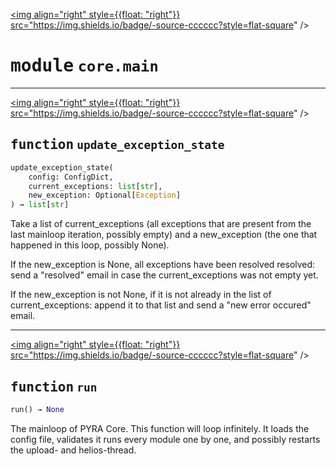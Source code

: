 <!-- markdownlint-disable -->

<a href="https://github.com/tum-esm/pyr/tree/main/packages/packages/core/main.py#L0"><img align="right" style={{float: "right"}} src="https://img.shields.io/badge/-source-cccccc?style=flat-square" /></a>

# <kbd>module</kbd> `core.main`





---

<a href="https://github.com/tum-esm/pyr/tree/main/packages/packages/core/main.py#L9"><img align="right" style={{float: "right"}} src="https://img.shields.io/badge/-source-cccccc?style=flat-square" /></a>

## <kbd>function</kbd> `update_exception_state`

```python
update_exception_state(
    config: ConfigDict,
    current_exceptions: list[str],
    new_exception: Optional[Exception]
) → list[str]
```

Take a list of current_exceptions (all exceptions that are present from the last mainloop iteration, possibly empty) and a new_exception (the one that happened in this loop, possibly None). 

If the new_exception is None, all exceptions have been resolved resolved: send a "resolved" email in case the current_exceptions was not empty yet. 

If the new_exception is not None, if it is not already in the list of current_exceptions: append it to that list and send a "new error occured" email. 


---

<a href="https://github.com/tum-esm/pyr/tree/main/packages/packages/core/main.py#L50"><img align="right" style={{float: "right"}} src="https://img.shields.io/badge/-source-cccccc?style=flat-square" /></a>

## <kbd>function</kbd> `run`

```python
run() → None
```

The mainloop of PYRA Core. This function will loop infinitely. It loads the config file, validates it runs every module one by one, and possibly restarts the upload- and helios-thread. 


